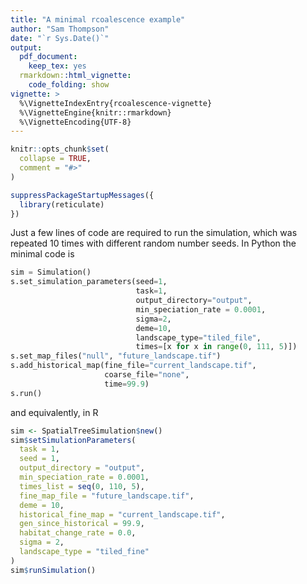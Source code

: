 ```yaml
---
title: "A minimal rcoalescence example"
author: "Sam Thompson"
date: "`r Sys.Date()`"
output: 
  pdf_document: 
    keep_tex: yes
  rmarkdown::html_vignette:
    code_folding: show
vignette: >
  %\VignetteIndexEntry{rcoalescence-vignette}
  %\VignetteEngine{knitr::rmarkdown}
  %\VignetteEncoding{UTF-8}
---
```


```r
knitr::opts_chunk$set(
  collapse = TRUE,
  comment = "#>"
)
```

```r
suppressPackageStartupMessages({
  library(reticulate)
})
```

Just a few lines of code are required to run the simulation, which was repeated 10 times with different random number seeds. In Python the minimal code is

```python
sim = Simulation()
s.set_simulation_parameters(seed=1, 
                            task=1,
                            output_directory="output",
                            min_speciation_rate = 0.0001,
                            sigma=2,
                            deme=10,
                            landscape_type="tiled_file",
                            times=[x for x in range(0, 111, 5)])
s.set_map_files("null", "future_landscape.tif")
s.add_historical_map(fine_file="current_landscape.tif", 
                     coarse_file="none", 
                     time=99.9)
s.run()
```

and equivalently, in R

```r
sim <- SpatialTreeSimulation$new()
sim$setSimulationParameters(
  task = 1,
  seed = 1,
  output_directory = "output",
  min_speciation_rate = 0.0001,
  times_list = seq(0, 110, 5),
  fine_map_file = "future_landscape.tif",
  deme = 10,
  historical_fine_map = "current_landscape.tif",
  gen_since_historical = 99.9,
  habitat_change_rate = 0.0,
  sigma = 2,
  landscape_type = "tiled_fine"
)
sim$runSimulation()
```
